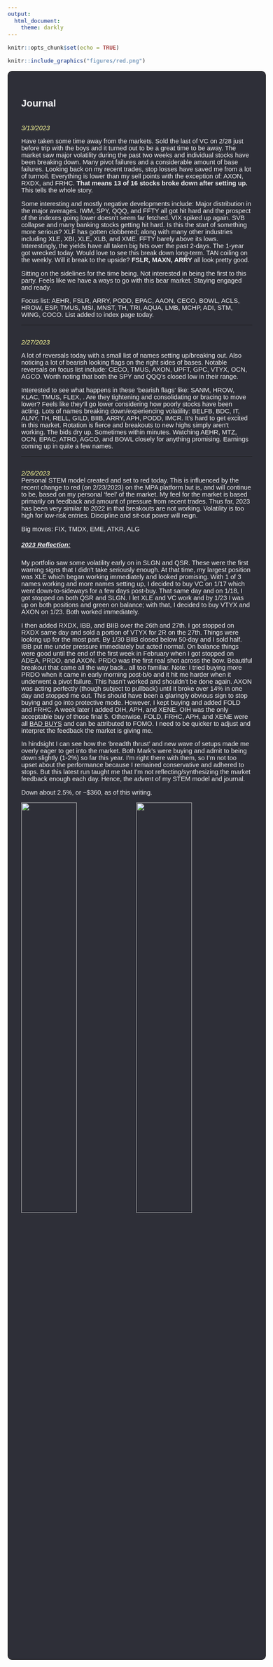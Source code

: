 ---
output: 
  html_document:
    theme: darkly
---

<style type="text/css">
  body{
  font-size: 11pt;
  font-family: Arial
}
.box {
  height: auto;
  width: 100%;
  background-color: hsl(233, 9%, 20%);
  color: hsl(233, 9%, 95%);
  padding: 30px;
  border: solid 1px black;
  border-radius: 10px;
}
</style>


```{r setup, include=FALSE}
knitr::opts_chunk$set(echo = TRUE)
```


```{r STEM Model, echo=FALSE, out.width="12%", fig.cap="Stock Feedback", fig.align='right'}
knitr::include_graphics("figures/red.png")
```

<div class="box">

## Journal
<br><span style="color:#FFFF99">*3/13/2023*</span><br>

Have taken some time away from the markets. Sold the last of VC on 2/28 just before trip with the boys and it turned out to be a great time to be away. The market saw major volatility during the past two weeks and individual stocks have been breaking down. Many pivot failures and a considerable amount of base failures. Looking back on my recent trades, stop losses have saved me from a lot of turmoil. Everything is lower than my sell points with the exception of: AXON, RXDX, and FRHC. <b>That means 13 of 16 stocks broke down after setting up.</b> This tells the whole story.

Some interesting and mostly negative developments include: Major distribution in the major averages. IWM, SPY, QQQ, and FFTY all got hit hard and the prospect of the indexes going lower doesn't seem far fetched. VIX spiked up again. SVB collapse and many banking stocks getting hit hard. Is this the start of something more serious? XLF has gotten clobbered; along with many other industries including XLE, XBI, XLE, XLB, and XME. FFTY barely above its lows. Interestingly, the yields have all taken big hits over the past 2-days. The 1-year got wrecked today. Would love to see this break down long-term. TAN coiling on the weekly. Will it break to the upside? <b>FSLR, MAXN, ARRY</b> all look pretty good. 

Sitting on the sidelines for the time being. Not interested in being the first to this party. Feels like we have a ways to go with this bear market. Staying engaged and ready.

Focus list: AEHR, FSLR, ARRY, PODD, EPAC, AAON, CECO, BOWL, ACLS, HROW, ESP, TMUS, MSI, MNST, TH, TRI, AQUA, LMB, MCHP, ADI, STM, WING, COCO. List added to index page today.

***

<br><span style="color:#FFFF99">*2/27/2023*</span><br>

A lot of reversals today with a small list of names setting up/breaking out. Also noticing a lot of bearish looking flags on the right sides of bases. Notable reversals on focus list include: CECO, TMUS, AXON, UPFT, GPC, VTYX, OCN, AGCO. Worth noting that both the SPY and QQQ's closed low in their range.

Interested to see what happens in these 'bearish flags' like: SANM, HROW, KLAC, TMUS, FLEX, . Are they tightening and consolidating or bracing to move lower? Feels like they'll go lower considering how poorly stocks have been acting. Lots of names breaking down/experiencing volatility: BELFB, BDC, IT, ALNY, TH, RELL, GILD, BIIB, ARRY, APH, PODD, IMCR. It's hard to get excited in this market. Rotation is fierce and breakouts to new highs simply aren't working. The bids dry up. Sometimes within minutes. Watching AEHR, MTZ, OCN, EPAC, ATRO, AGCO, and BOWL closely for anything promising. Earnings coming up in quite a few names.


***

<br><span style="color:#FFFF99">*2/26/2023*</span><br>
Personal STEM model created and set to red today. This is influenced by the recent change to red (on 2/23/2023) on the MPA platform but is, and will continue to be, based on my personal 'feel' of the market. My feel for the market is based primarily on feedback and amount of pressure from recent trades. Thus far, 2023 has been very similar to 2022 in that breakouts are not working. Volatility is too high for low-risk entries. Discipline and sit-out power will reign.

Big moves: FIX, TMDX, EME, ATKR, ALG

##### <u>2023 Reflection:</u>
My portfolio saw some volatility early on in SLGN and QSR. These were the first warning signs that I didn't take seriously enough. At that time, my largest position was XLE which began working immediately and looked promising. With 1 of 3 names working and more names setting up, I decided to buy VC on 1/17 which went down-to-sideways for a few days post-buy. That same day and on 1/18, I got stopped on both QSR and SLGN. I let XLE and VC work and by 1/23 I was up on both positions and green on balance; with that, I decided to buy VTYX and AXON on 1/23. Both worked immediately. 

I then added RXDX, IBB, and BIIB over the 26th and 27th. I got stopped on RXDX same day and sold a portion of VTYX for 2R on the 27th. Things were looking up for the most part. By 1/30 BIIB closed below 50-day and I sold half. IBB put me under pressure immediately but acted normal. On balance things were good until the end of the first week in February when I got stopped on ADEA, PRDO, and AXON. PRDO was the first real shot across the bow. Beautiful breakout that came all the way back.. all too familiar. Note: I tried buying more PRDO when it came in early morning post-b/o and it hit me harder when it underwent a pivot failure. This hasn't worked and shouldn't be done again. AXON was acting perfectly (though subject to pullback) until it broke over 14% in one day and stopped me out. This should have been a glaringly obvious sign to stop buying and go into protective mode. However, I kept buying and added FOLD and FRHC. A week later I added OIH, APH, and XENE. OIH was the only acceptable buy of those final 5. Otherwise, FOLD, FRHC, APH, and XENE were all <u>BAD BUYS</u> and can be attributed to FOMO. I need to be quicker to adjust and interpret the feedback the market is giving me.

In hindsight I can see how the 'breadth thrust' and new wave of setups made me overly eager to get into the market. Both Mark's were buying and admit to being down slightly (1-2%) so far this year. I'm right there with them, so I'm not too upset about the performance because I remained conservative and adhered to stops. But this latest run taught me that I'm not reflecting/synthesizing the market feedback enough each day. Hence, the advent of my STEM model and journal.

Down about 2.5%, or ~$360, as of this writing.

![](figures/AXON.png){width=49%}
![](figures/PRDO.png){width=49%}

</div>
